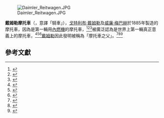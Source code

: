 [[File:Daimler_Reitwagen.JPG|thumb]]

'''戴姆勒摩托車'''（{{lang-de|Reitwagen}}，意譯「騎車」），[[戈特利布·戴姆勒|戈特利布·戴姆勒]]及[[威廉·梅巴赫|威廉·梅巴赫]]於1885年製造的摩托車，因為是第一輛用[[內燃機|內燃機]]的摩托車，<ref name=Falco1999>{{Citation |last1=Falco |first1=Charles M. |year= 1998 |author-link=Charles M. Falco |title=The Art of the Motorcycle |author2=Guggenheim Museum Staff |editor1-first= Thomas |editor1-link= Thomas Krens |editor1-last= Krens |editor2-last= Drutt |editor2-first= Matthew |editor2-link= Matthew Drutt |publisher=Harry N. Abrams |isbn=0-89207-207-5 |chapter=Issues in the Evolution of the Motorcycle |pages=24–31, 98–101}}</ref><ref name=Schafer1985>{{Citation |first= Louis |last= Schafer |title= In the Beginning |url= https://books.google.com/books?id=_vkDAAAAMBAJ&pg=RA1-PA42 |access-date= 2011-01-29 |magazine= [[American_Motorcyclist|American Motorcyclist]] |publisher= [[American_Motorcyclist_Association|American Motorcyclist Association]] |date= March 1985 |pages= 42–43 |archive-date= 2014-06-27 |archive-url= https://web.archive.org/web/20140627123450/http://books.google.com/books?id=_vkDAAAAMBAJ&pg=RA1-PA42 |dead-url= no }}</ref><ref name=Kresnak2008>{{Citation|last= Kresnak |first=Bill |title= Motorcycling for Dummies|publisher= [[For_Dummies|For Dummies]], [[Wiley_Publishing|Wiley Publishing]] |year = 2008 |isbn= 978-0-470-24587-3 | location= [[Hoboken,_New_Jersey|Hoboken, New Jersey]] |page= 29 }}</ref>被廣泛認為是世界上第一輛真正意義上的摩托車，<ref name= Gardiner1997>{{Citation |title= Classic motorcycles |first= Mark |last= Gardiner |publisher= MetroBooks |year= 1997  |isbn= 1-56799-460-1 |page=16 }}</ref><ref name=Brown2005>{{Citation |last=Brown |first=Roland |year=2005 |title=The Ultimate History of Fast Motorcycles |publisher=[[Parragon|Parragon]] |isbn=1-4054-5466-0 |location=[[Bath,_England|Bath, England]] |page= 6}}</ref><ref name=Wilson1993>{{Citation |title= The Ultimate Motorcycle Book |first= Hugo |last= Wilson |publisher= [[Dorling_Kindersley|Dorling Kindersley]] |year= 1993 |isbn= 1-56458-303-1 |pages= [https://archive.org/details/ultimatemotorcyc0000wils/page/8 8–9] |url= https://archive.org/details/ultimatemotorcyc0000wils/page/8 }}</ref>[[戴姆勒|戴姆勒]]因此發明被稱為「摩托車之父」。<ref name=Carr2006>{{Citation |title= Art That Roars! |date= January 20, 2006 |first= Sandra |last= Carr |newspaper= [[Orlando_Sentinel|Orlando Sentinel]] |page= 46 |url= http://articles.orlandosentinel.com/2006-01-20/entertainment/MOTORCYLEART20_1_riding-bikes-youngblood-orlando-museum |access-date= 2011-02-11 |archive-date= 2017-01-04 |archive-url= https://archive.is/20170104123824/http://articles.orlandosentinel.com/2006-01-20/entertainment/MOTORCYLEART20_1_riding-bikes-youngblood-orlando-museum |dead-url= no }}</ref><ref name=Forgey1998>{{Citation |title= Article: A Wheelie Big Show; 'Art of the Motorcycle' Speeds Down the Guggenheim's Spiral |newspaper= [[The_Washington_Post|The Washington Post]] |date= July 5, 1998 |first= Benjamin |last= Forgey |page= G1 |url= https://news.google.com/newspapers?id=yZ0yAAAAIBAJ&dq=father-of-the-motorcycle&pg=6707%2C3821821 |access-date= 2011-02-11 |archive-date= 2021-02-07 |archive-url= https://web.archive.org/web/20210207234229/https://news.google.com/newspapers?id=yZ0yAAAAIBAJ&dq=father-of-the-motorcycle&pg=6707,3821821 |dead-url= no }}</ref><ref name= Neale1998>{{Citation |title= Field Museum Turns Biker Garage For Art Of The Motorcycle Exhibit |first= Brian |last= Neale |newspaper= [[Chicago_Tribune|Chicago Tribune]] |date= 25 October 1998 |page= 1 |url= http://articles.chicagotribune.com/1998-10-25/travel/9810250167_1_harley-davidsons-bikers-mv-agusta-f4 |access-date= 2011-02-11 |archive-date= 2017-01-04 |archive-url= https://archive.is/20170104123947/http://articles.chicagotribune.com/1998-10-25/travel/9810250167_1_harley-davidsons-bikers-mv-agusta-f4 |dead-url= no }}</ref>
==參考文獻==
{{reflist}}